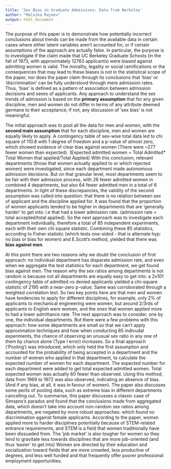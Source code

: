 ```yaml
---
title: 'Sex Bias in Graduate Admissions: Data from Berkeley'
author: "Malvika Rajeev"
output: html_document
---
```


The purpose of this paper is to demonstrate how potentially incorrect conclusions about trends can be made from the available data in certain cases where either latent variables aren’t accounted for, or if certain assumptions of the approach are actually false. In particular, the purpose is to investigate if the claim made that UC Berkeley Graduate Schools (in the fall of 1973, with approximately 12763 applicants) were biased against admitting women is valid. The morality, legality or social ramifications or the consequences that may lead to these biases is not in the statistical scope of the paper, nor does the paper claim through its conclusions that 'bias’ or 'discrimination’ can be fully understood through mere admission rates. Thus, 'bias’ is defined as a pattern of association between admission decisions and sexes of applicants. Any approach to understand the sex trends of admission is based on the **primary assumption** that for any given discipline, men and women do not differ in terms of any attribute deemed germane to their acceptance; if not, any discussion of 'sex bias’ is not meaningful.
  
    
The initial approach was to pool all the data for men and women, with the **second main assumption** that for each discipline, men and women are equally likely to apply. A contingency table of sex-wise total data led to chi square of 110.8 with 1 degree of freedom and a p-value of almost zero, which showed evidence of clear bias against women (There were ~277 fewer women than expected). (Expected admitted women = Total Admitted* Total Women that applied/Total Applied) With this conclusion, relevant departments (those that women actually applied to or which rejected women) were investigated, since each department made autonomous admission decisions. But on that granular level, most departments seem to be fair with their admission process, with 26 fewer admitted women in combined 4 departments, but also 64 fewer admitted men in a total of 6 departments.
In light of these discrepancies, the validity of the second assumption was called into question: that there is no relation between sex of applicant and the discipline applied for. It was found that the proportion of women applicants tended to be higher in departments that are 'generally harder’ to get into: i.e that had a lower admission rate. (admission rate = total accepted/total applied). So the next approach was to investigate each department individually, therefore a total of 85 independent experiments, each with their own chi square statistic. Combining these 85 statistics, according to Fisher statistic (which tests one-sided - that is alternate hyp: no bias or bias for women) and E.Scott’s method, yielded that there was **bias against men**.

At this point there are two reasons why we doubt the conclusion of first approach: no individual department has disparate admission rate, and even when we aggregate the test statistics for each department, we get found bias against men.
The reason why the sex ratios among departments is not random is because not all departments are equally easy to get into: a 2x101 contingency table of admitted vs denied applicants yielded a chi-square statistic of 2195 with a near-zero p-value. Same was corroborated through a weighted correlation test. So two key points here are that men and women have tendencies to apply for different disciplines, for example, only 2% of applicants to mechanical engineering were women, but around 2/3rds of applicants to English were women, and the ones that women applied more to had a lower admittance rate.
The next approach was to consider, one by one, the individual departments. But there were a few problems with this approach: how some departments are small so that we can’t apply approximation techniques and how when conducting 85 indivudal experiments, the chance of observing an unusual sex ratio in any one of them by chance alone (Type I error) increases.
So a final approach ('Pooling’) was introduced, which only held the first assumption and accounted for the probability of being accepted in a department and the number of women who applied in that department, to calculate the expected number of women for each department. The expected number for each department were added to get total expected admitted women. Total expected women was actually 60 fewer than observed. Using this method, data from 1969 to 1972 was also observed, indicating an absence of bias. (And if any bias, at all, it was in favour of women). The paper also discusses some perils of pooling data, such as extreme bias in different departments cancelling out.
To summarise, this paper discusses a classic case of Simspns’s paradox and found that the conclusions made from aggregated data, which doesn’t take into account non-random sex ratios among departments, are negated by more robust approaches: which found no discrimination against female applicants. According to the paper, women applied more to harder disciplines potentially because of STEM-related entrance requirements, and STEM is a field that women traditionally have been dissuaded from. The 'job market’ is also tougher for women so they tend to gravitate less towards disciplines that are more job-oriented (and thus 'easier’ to get into) Women are directed by their education and socialization toward fields that are more crowded, less productive of degrees, and less well funded and that frequently offer poorer professional employment opportunities.
